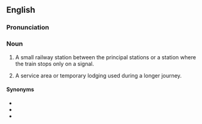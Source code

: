 {{also|waystation}}

==English==

===Pronunciation===
{{homophones|lang=en|weigh station}}

===Noun===
{{en-noun}}

# A small railway station between the principal stations or a station where the train stops only on a signal.
# {{lb|en|figuratively}} A service area or temporary lodging used during a longer journey.

====Synonyms====
* {{l|en|stopover}}
* {{l|en|whistle-stop}}
* {{l|en|staging post}}